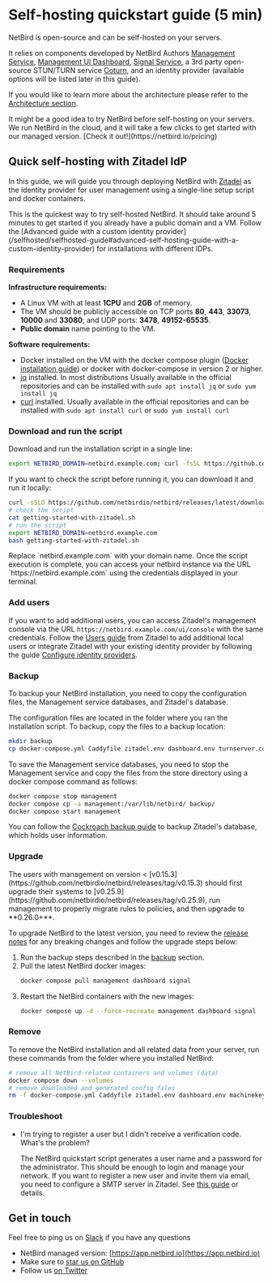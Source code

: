 # Self-hosting quickstart guide (5 min)

NetBird is open-source and can be self-hosted on your servers.

It relies on components developed by NetBird Authors [Management Service](https://github.com/netbirdio/netbird/tree/main/management), [Management UI Dashboard](https://github.com/netbirdio/dashboard), [Signal Service](https://github.com/netbirdio/netbird/tree/main/signal),
a 3rd party open-source STUN/TURN service [Coturn](https://github.com/coturn/coturn), and an identity provider (available options will be listed later in this guide).

If you would like to learn more about the architecture please refer to the [Architecture section](/about-netbird/how-netbird-works).

<Note>
    It might be a good idea to try NetBird before self-hosting on your servers.
    We run NetBird in the cloud, and it will take a few clicks to get started with our managed version. [Check it out!](https://netbird.io/pricing)
</Note>

## Quick self-hosting with Zitadel IdP
In this guide, we will guide you through deploying NetBird with [Zitadel](https://zitadel.com/)
as the identity provider for user management using a single-line setup script and docker containers.

<Note>
    This is the quickest way to try self-hosted NetBird. It should take around 5 minutes to get started if you already have a public domain and a VM.
    Follow the [Advanced guide with a custom identity provider](/selfhosted/selfhosted-guide#advanced-self-hosting-guide-with-a-custom-identity-provider) for installations with different IDPs.
</Note>

### Requirements

**Infrastructure requirements:**
- A Linux VM with at least **1CPU** and **2GB** of memory.
- The VM should be publicly accessible on TCP ports **80**, **443**, **33073**, **10000** and **33080**; and UDP ports: **3478**, **49152-65535**.
- **Public domain** name pointing to the VM.

**Software requirements:**
- Docker installed on the VM with the docker compose plugin ([Docker installation guide](https://docs.docker.com/engine/install/)) or docker with docker-compose in version 2 or higher.
- [jq](https://jqlang.github.io/jq/) installed. In most distributions
Usually available in the official repositories and can be installed with `sudo apt install jq` or `sudo yum install jq`
- [curl](https://curl.se/) installed.
Usually available in the official repositories and can be installed with `sudo apt install curl` or `sudo yum install curl`

### Download and run the script

Download and run the installation script in a single line:
```bash
export NETBIRD_DOMAIN=netbird.example.com; curl -fsSL https://github.com/netbirdio/netbird/releases/latest/download/getting-started-with-zitadel.sh | bash
```
If you want to check the script before running it, you can download it and run it locally:
```bash
curl -sSLO https://github.com/netbirdio/netbird/releases/latest/download/getting-started-with-zitadel.sh
# check the script
cat getting-started-with-zitadel.sh
# run the script
export NETBIRD_DOMAIN=netbird.example.com
bash getting-started-with-zitadel.sh
```
<Note>
    Replace `netbird.example.com` with your domain name.
</Note>
Once the script execution is complete, you can access your netbird instance via the URL `https://netbird.example.com` using the credentials displayed in your terminal.

### Add users
If you want to add additional users, you can access Zitadel's management console via the URL `https://netbird.example.com/ui/console` with the same credentials. Follow the [Users guide](https://zitadel.com/docs/guides/manage/console/users)
from Zitadel to add additional local users or integrate Zitadel with your existing identity provider by following the guide [Configure identity providers](https://zitadel.com/docs/guides/integrate/identity-providers).

### Backup
To backup your NetBird installation, you need to copy the configuration files, the Management service databases, and Zitadel's database.

The configuration files are located in the folder where you ran the installation script. To backup, copy the files to a backup location:
```bash
mkdir backup
cp docker-compose.yml Caddyfile zitadel.env dashboard.env turnserver.conf management.json backup/
```
To save the Management service databases, you need to stop the Management service and copy the files from the store directory using a docker compose command as follows:
```bash
docker compose stop management
docker compose cp -a management:/var/lib/netbird/ backup/
docker compose start management
```
You can follow the [Cockroach backup guide](https://www.cockroachlabs.com/docs/stable/backup) to backup Zitadel's database, which holds user information.

### Upgrade
<Note>
The users with management on version < [v0.15.3](https://github.com/netbirdio/netbird/releases/tag/v0.15.3) 
should first upgrade their systems to [v0.25.9](https://github.com/netbirdio/netbird/releases/tag/v0.25.9), 
run management to properly migrate rules to policies, and then upgrade to **0.26.0+**.
</Note>

To upgrade NetBird to the latest version, you need to review the [release notes](https://github.com/netbirdio/netbird/releases) for any breaking changes and follow the upgrade steps below:
1. Run the backup steps described in the [backup](#backup) section.
2. Pull the latest NetBird docker images:
    ```bash
    docker compose pull management dashboard signal
    ```
3. Restart the NetBird containers with the new images:
    ```bash
    docker compose up -d --force-recreate management dashboard signal
    ```

### Remove
To remove the NetBird installation and all related data from your server, run these commands from the folder where you installed NetBird:
```bash
# remove all NetBird-related containers and volumes (data)
docker compose down --volumes
# remove downloaded and generated config files
rm -f docker-compose.yml Caddyfile zitadel.env dashboard.env machinekey/zitadel-admin-sa.token turnserver.conf management.json
```

### Troubleshoot

- I'm trying to register a user but I didn't receive a verification code. What's the problem?

    The NetBird quickstart script generates a user name and a password for the administrator. This should be enough to login and manage your network.
    If you want to register a new user and invite them via email, you need to configure a SMTP server in Zitadel. See [this guide](https://zitadel.com/docs/guides/manage/console/instance-settings#smtp) or details.

## Get in touch

Feel free to ping us on [Slack](https://join.slack.com/t/netbirdio/shared_invite/zt-2utg2ncdz-W7LEB6toRBLE1Jca37dYpg) if you have any questions

- NetBird managed version: [https://app.netbird.io](https://app.netbird.io)
- Make sure to [star us on GitHub](https://github.com/netbirdio/netbird)
- Follow us [on Twitter](https://twitter.com/netbird)
